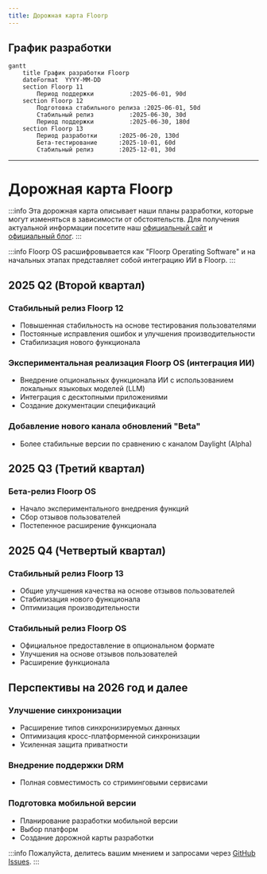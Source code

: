 ```yaml
---
title: Дорожная карта Floorp
---
```



## График разработки

```mermaid
gantt
    title График разработки Floorp
    dateFormat  YYYY-MM-DD
    section Floorp 11
        Период поддержки          :2025-06-01, 90d
    section Floorp 12
        Подготовка стабильного релиза :2025-06-01, 50d
        Стабильный релиз          :2025-06-30, 30d
        Период поддержки          :2025-06-30, 180d
    section Floorp 13
        Период разработки      :2025-06-20, 130d
        Бета-тестирование      :2025-10-01, 60d
        Стабильный релиз       :2025-12-01, 30d
```

---

# Дорожная карта Floorp

:::info
Эта дорожная карта описывает наши планы разработки, которые могут изменяться в зависимости от обстоятельств.
Для получения актуальной информации посетите наш [официальный сайт](https://floorp.app) и [официальный блог](https://blog.floorp.app).
:::

:::info
Floorp OS расшифровывается как "Floorp Operating Software" и на начальных этапах представляет собой интеграцию ИИ в Floorp. 
:::

## 2025 Q2 (Второй квартал)

### Стабильный релиз Floorp 12
- Повышенная стабильность на основе тестирования пользователями
- Постоянные исправления ошибок и улучшения производительности
- Стабилизация нового функционала

### Экспериментальная реализация Floorp OS (интеграция ИИ)
- Внедрение опциональных функционала ИИ с использованием локальных языковых моделей (LLM)
- Интеграция с десктопными приложениями
- Создание документации спецификаций

### Добавление нового канала обновлений "Beta"
- Более стабильные версии по сравнению с каналом Daylight (Alpha)

## 2025 Q3 (Третий квартал)

### Бета-релиз Floorp OS
- Начало экспериментального внедрения функций
- Сбор отзывов пользователей
- Постепенное расширение функционала

## 2025 Q4 (Четвертый квартал)

### Стабильный релиз Floorp 13
- Общие улучшения качества на основе отзывов пользователей
- Стабилизация нового функционала
- Оптимизация производительности

### Стабильный релиз Floorp OS
- Официальное предоставление в опциональном формате
- Улучшения на основе отзывов пользователей
- Расширение функционала

## Перспективы на 2026 год и далее

### Улучшение синхронизации
- Расширение типов синхронизируемых данных
- Оптимизация кросс-платформенной синхронизации
- Усиленная защита приватности

### Внедрение поддержки DRM
- Полная совместимость со стриминговыми сервисами

### Подготовка мобильной версии
- Планирование разработки мобильной версии
- Выбор платформ
- Создание дорожной карты разработки

:::info
Пожалуйста, делитесь вашим мнением и запросами через [GitHub Issues](https://github.com/Floorp-Projects/Floorp/issues).
:::
